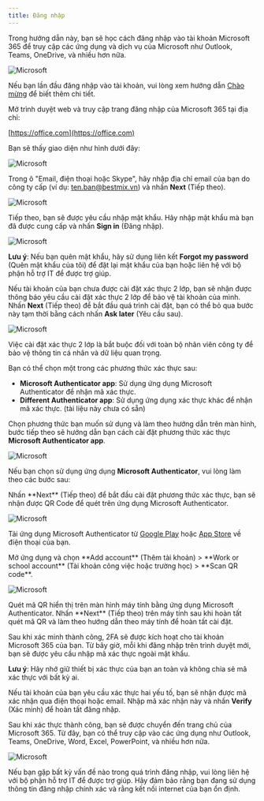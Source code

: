 ```yaml
---
title: Đăng nhập
---
```


Trong hướng dẫn này, bạn sẽ học cách đăng nhập vào tài khoản Microsoft 365 để truy cập các ứng dụng và dịch vụ của Microsoft như Outlook, Teams, OneDrive, và nhiều hơn nữa.

<img
  src="/images/microsoft.png"
  alt="Microsoft"
/>

<Note>Nếu bạn lần đầu đăng nhập vào tài khoản, vui lòng xem hướng dẫn [Chào mừng](/microsoft/chao-mung) để biết thêm chi tiết.</Note>

<Steps>

<Step title="Truy cập trang Đăng nhập Microsoft 365">

Mở trình duyệt web và truy cập trang đăng nhập của Microsoft 365 tại địa chỉ:

[https://office.com](https://office.com)

Bạn sẽ thấy giao diện như hình dưới đây:

<img
  src="/images/microsoft/account/login_home.jpg"
  alt="Microsoft"
/>

</Step>

<Step title="Nhập Địa chỉ Email">

Trong ô "Email, điện thoại hoặc Skype", hãy nhập địa chỉ email của bạn do công ty cấp (ví dụ: ten.ban@bestmix.vn) và nhấn **Next** (Tiếp theo).

<img
  src="/images/microsoft/account/login_form_email.jpg"
  alt="Microsoft"
/>

</Step>

<Step title="Nhập Mật khẩu">

Tiếp theo, bạn sẽ được yêu cầu nhập mật khẩu. Hãy nhập mật khẩu mà bạn đã được cung cấp và nhấn **Sign in** (Đăng nhập).

<img
  src="/images/microsoft/account/login_form_password.jpg"
  alt="Microsoft"
/>

<Note>**Lưu ý**: Nếu bạn quên mật khẩu, hãy sử dụng liên kết **Forgot my password** (Quên mật khẩu của tôi) để đặt lại mật khẩu của bạn hoặc liên hệ với bộ phận hỗ trợ IT để được trợ giúp.</Note>

</Step>

<Step title="Yêu cầu bổ sung xác thực 2 lớp (nếu đã thiết lập, nhảy đến bước 8)">

Nếu tài khoản của bạn chưa được cài đặt xác thực 2 lớp, bạn sẽ nhận được thông báo yêu cầu cài đặt xác thực 2 lớp để bảo vệ tài khoản của mình. Nhấn **Next** (Tiếp theo) để bắt đầu quá trình cài đặt, bạn có thể bỏ qua bước này tạm thời bằng cách nhấn **Ask later** (Yêu cầu sau).

<img
  src="/images/microsoft/account/2fa_step0.png"
  alt="Microsoft"
/>

<Warning>Việc cài đặt xác thực 2 lớp là bắt buộc đối với toàn bộ nhân viên công ty để bảo vệ thông tin cá nhân và dữ liệu quan trọng.</Warning>

</Step>

<Step title="Chọn phương thức xác thực 2 lớp">

Bạn có thể chọn một trong các phương thức xác thực sau:

- **Microsoft Authenticator app**: Sử dụng ứng dụng Microsoft Authenticator để nhận mã xác thực.
- **Different Authenticator app**: Sử dụng ứng dụng xác thực khác để nhận mã xác thực. (tài liệu này chưa có sẵn)

Chọn phương thức bạn muốn sử dụng và làm theo hướng dẫn trên màn hình, bước tiếp theo sẽ hướng dẫn bạn cách cài đặt phương thức xác thực **Microsoft Authenticator app**.

<img
  src="/images/microsoft/account/2fa_step1.jpg"
  alt="Microsoft"
/>

</Step>
<Step title="Thiết lập Microsoft Authenticator trên điện thoại">

Nếu bạn chọn sử dụng ứng dụng **Microsoft Authenticator**, vui lòng làm theo các bước sau:

<Steps>
<Step title="Tiếp tục nhấn Next để bắt đầu cài đặt">
Nhấn **Next** (Tiếp theo) để bắt đầu cài đặt phương thức xác thực, bạn sẽ nhận được QR Code để quét trên ứng dụng Microsoft Authenticator.

<img
  src="/images/microsoft/account/2fa_step2.jpg"
  alt="Microsoft"
/>
</Step>

<Step title="Tải ứng dụng Microsoft Authenticator">

Tải ứng dụng Microsoft Authenticator từ [Google Play](https://play.google.com/store/apps/details?id=com.azure.authenticator) hoặc [App Store](https://apps.apple.com/us/app/microsoft-authenticator/id983156458) về điện thoại của bạn.

</Step>
<Step title="Thêm tài khoản">
Mở ứng dụng và chọn **Add account** (Thêm tài khoản) > **Work or school account** (Tài khoản công việc hoặc trường học) > **Scan QR code**.

<img
  src="/images/microsoft/account/2fa_step3.png"
  alt="Microsoft"
/>

</Step>
<Step title="Quét mã QR">
Quét mã QR hiển thị trên màn hình máy tính bằng ứng dụng Microsoft Authenticator.
</Step>
<Step title="Hoàn tất quét mã QR">
Nhấn **Next** (Tiếp theo) trên máy tính sau khi hoàn tất quét mã QR và làm theo hướng dẫn theo máy tính để hoàn tất cài đặt.
</Step>
</Steps>
</Step>
<Step title="Hoàn tất cài đặt xác thức hai yếu tố">

Sau khi xác minh thành công, 2FA sẽ được kích hoạt cho tài khoản Microsoft 365 của bạn. Từ bây giờ, mỗi khi đăng nhập trên trình duyệt mới, bạn sẽ được yêu cầu nhập mã xác thực ngoài mật khẩu.

<Note> **Lưu ý**: Hãy nhớ giữ thiết bị xác thực của bạn an toàn và không chia sẻ mã xác thực với bất kỳ ai.</Note>
</Step>

<Step title="Xác thực hai yếu tố (trường hợp đã thiết lập trước đó)">

Nếu tài khoản của bạn yêu cầu xác thực hai yếu tố, bạn sẽ nhận được mã xác nhận qua điện thoại hoặc email. Nhập mã xác nhận này và nhấn **Verify** (Xác minh) để hoàn tất đăng nhập.

</Step>

<Step title="Hoàn tất đăng nhập">

Sau khi xác thực thành công, bạn sẽ được chuyển đến trang chủ của Microsoft 365. Từ đây, bạn có thể truy cập vào các ứng dụng như Outlook, Teams, OneDrive, Word, Excel, PowerPoint, và nhiều hơn nữa.

<img src="/images/microsoft/account/login_success.jpg" alt="Microsoft" />

</Step>
</Steps>

Nếu bạn gặp bất kỳ vấn đề nào trong quá trình đăng nhập, vui lòng liên hệ với bộ phận hỗ trợ IT để được trợ giúp. Hãy đảm bảo rằng bạn đang sử dụng thông tin đăng nhập chính xác và rằng kết nối internet của bạn ổn định.
